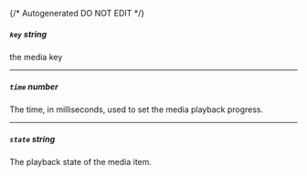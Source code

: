 {/* Autogenerated DO NOT EDIT  */}
##### `key` _string_
the media key

---
##### `time` _number_
The time, in milliseconds, used to set the media playback progress.

---
##### `state` _string_
The playback state of the media item.

